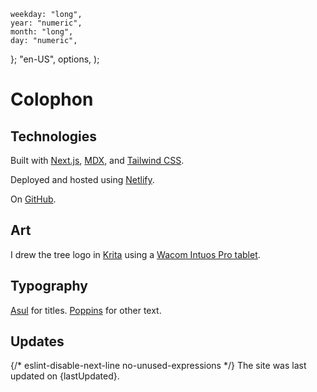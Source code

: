 
	weekday: "long",
	year: "numeric",
	month: "long",
	day: "numeric",
};
	"en-US",
	options,
);

# Colophon

## Technologies

Built with [Next.js](https://nextjs.org/), [MDX](https://mdxjs.com/), and
[Tailwind CSS](https://tailwindcss.com/).

Deployed and hosted using [Netlify](https://www.netlify.com/).

On [GitHub](https://github.com/CharmedSatyr/personal-website).

## Art

I drew the tree logo <Tree /> in [Krita](https://krita.org/en/) using a
[Wacom Intuos Pro tablet](https://www.wacom.com/en-us/products/pen-tablets/wacom-intuos-pro).

## Typography

[<span className="hyperlink font-serif">Asul</span>](https://fonts.google.com/specimen/Asul)
for titles.
[<span className="hyperlink">Poppins</span>](https://fonts.google.com/specimen/Poppins)
for other text.

## Updates

{/* eslint-disable-next-line no-unused-expressions */} The site was last updated
on {lastUpdated}.
